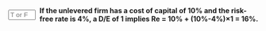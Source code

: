 ::: {.question-block}

<form onsubmit="event.preventDefault(); checkAnswerBox('module7_tf_q90','T')" style="display: flex; align-items: center; gap: 8px;">
  <input type="text" id="module7_tf_q90" name="module7_tf_q90" maxlength="1" placeholder="T or F" style="width: 55px;" data-correct-answer="T" /> 
  <label for="module7_tf_q90"><strong>If the unlevered firm has a cost of capital of 10% and the risk-free rate is 4%, a D/E of 1 implies Re = 10% + (10%-4%)×1 = 16%.</strong></label>
</form>

<div id="feedback-module7_tf_q90" class="feedback" data-status="" style="display:none;">
This is TRUE. Applying MM II formula Re = Ru + (D/E)(Ru−Rd).
</div>

:::